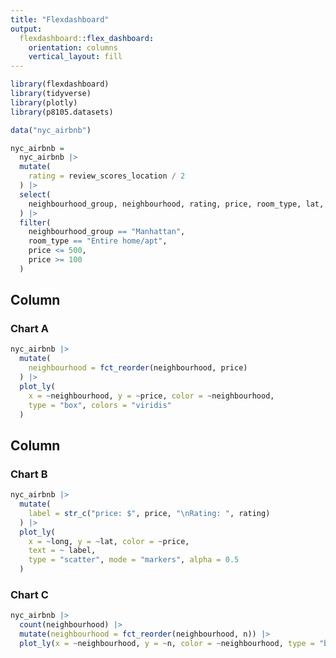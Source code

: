 ```yaml
---
title: "Flexdashboard"
output: 
  flexdashboard::flex_dashboard:
    orientation: columns
    vertical_layout: fill
---
```


```r
library(flexdashboard)
library(tidyverse)
library(plotly)
library(p8105.datasets)
```

```r
data("nyc_airbnb")

nyc_airbnb =
  nyc_airbnb |> 
  mutate(
    rating = review_scores_location / 2
  ) |>
  select(
    neighbourhood_group, neighbourhood, rating, price, room_type, lat, long
  ) |>
  filter( 
    neighbourhood_group == "Manhattan",
    room_type == "Entire home/apt",
    price <= 500,
    price >= 100
  )
```

Column {data-width=650}
-----------------------------------------------------------------------

### Chart A

```r
nyc_airbnb |>
  mutate(
    neighbourhood = fct_reorder(neighbourhood, price)
  ) |>
  plot_ly(
    x = ~neighbourhood, y = ~price, color = ~neighbourhood,
    type = "box", colors = "viridis"
  )
```

Column {data-width=350}
-----------------------------------------------------------------------

### Chart B

```r
nyc_airbnb |>
  mutate(
    label = str_c("price: $", price, "\nRating: ", rating) 
  ) |>
  plot_ly(
    x = ~long, y = ~lat, color = ~price,
    text = ~ label,
    type = "scatter", mode = "markers", alpha = 0.5
  )
```

### Chart C

```r
nyc_airbnb |> 
  count(neighbourhood) |> 
  mutate(neighbourhood = fct_reorder(neighbourhood, n)) |> 
  plot_ly(x = ~neighbourhood, y = ~n, color = ~neighbourhood, type = "bar", colors = "viridis")
```

